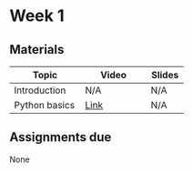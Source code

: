 # Week 1

## Materials

| Topic         | Video        | Slides |
|---------------|--------------|--------|
| Introduction  | N/A          |   N/A  |
| Python basics |  [Link](https://uw.hosted.panopto.com/Panopto/Pages/Viewer.aspx?id=ee4ad1a3-635c-4148-b2bb-b359017aa92c)  |  N/A |  

## Assignments due

None